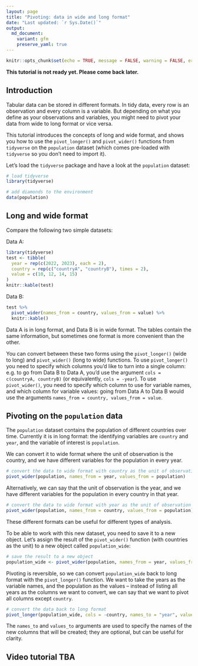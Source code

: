 ```yaml
---
layout: page
title: "Pivoting: data in wide and long format"
date: "Last updated: `r Sys.Date()`"
output:
  md_document:
    variant: gfm
    preserve_yaml: true
---
```


```r
knitr::opts_chunk$set(echo = TRUE, message = FALSE, warning = FALSE, error = FALSE)
```

**This tutorial is not ready yet. Please come back later.**

## Introduction

Tabular data can be stored in different formats.
In tidy data, every row is an observation and every column is a variable.
But depending on what you define as your observations and variables, you might need to pivot your data from wide to long format or vice versa.

This tutorial introduces the concepts of long and wide format, and shows you how to use the `pivot_longer()` and `pivot_wider()` functions from `tidyverse` on the `population` dataset (which comes pre-loaded with `tidyverse` so you don't need to import it).

Let's load the `tidyverse` package and have a look at the `population` dataset:

```r
# load tidyverse
library(tidyverse)

# add diamonds to the environment
data(population)
```

## Long and wide format

Compare the following two simple datasets:

Data A:

```r
library(tidyverse)
test <- tibble(
  year = rep(c(2022, 2023), each = 2),
  country = rep(c("countryA", "countryB"), times = 2),
  value = c(10, 12, 14, 15)
)
knitr::kable(test)
```

Data B:

```r
test %>% 
  pivot_wider(names_from = country, values_from = value) %>% 
  knitr::kable()
```

Data A is in long format, and Data B is in wide format.
The tables contain the same information, but sometimes one format is more convenient than the other.

You can convert between these two forms using the `pivot_longer()` (wide to long) and `pivot_wider()` (long to wide) functions.
To use `pivot_longer()` you need to specify which columns you'd like to turn into a single column: e.g. to go from Data B to Data A, you'd use the argument `cols = c(countryA, countryB)` (or equivalently, `cols = -year`).
To use `pivot_wider()`, you need to specify which column to use for variable names, and which column for variable values: going from Data A to Data B would use the arguments `names_from = country, values_from = value`. 

## Pivoting on the `population` data

The `population` dataset contains the population of different countries over time.
Currently it is in long format: the identifying variables are `country` and `year`, and the variable of interest is `population`.

We can convert it to wide format where the unit of observation is the country, and we have different variables for the population in every year.

```r
# convert the data to wide format with country as the unit of observation
pivot_wider(population, names_from = year, values_from = population)
```

Alternatively, we can say that the unit of observation is the year, and we have different variables for the population in every country in that year.

```r
# convert the data to wide format with year as the unit of observation
pivot_wider(population, names_from = country, values_from = population)
```

These different formats can be useful for different types of analysis.

To be able to work with this new dataset, you need to save it to a new object.
Let's assign the result of the `pivot_wider()` function (with countries as the unit) to a new object called `population_wide`:

```r
# save the result to a new object
population_wide <- pivot_wider(population, names_from = year, values_from = population)
```

Pivoting is reversible, so we can convert `population_wide` back to long format with the `pivot_longer()` function.
We want to take the years as the variable names, and the population as the values -- instead of listing all years as the columns we want to convert, we can say that we want to pivot all columns except `country`.

```r
# convert the data back to long format
pivot_longer(population_wide, cols = -country, names_to = "year", values_to = "population")
```

The `names_to` and `values_to` arguments are used to specify the names of the new columns that will be created; they are optional, but can be useful for clarity.

## Video tutorial TBA
